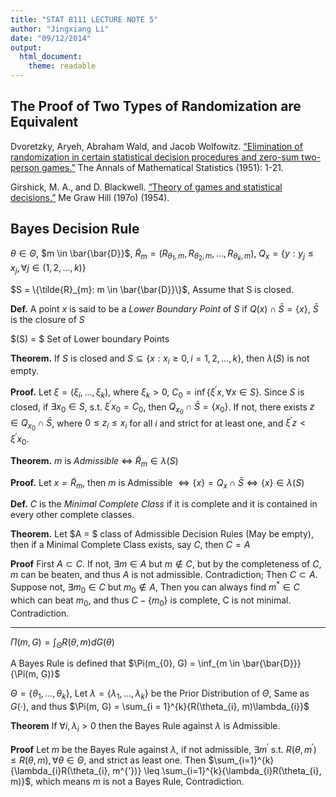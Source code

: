 ```yaml
---
title: "STAT 8111 LECTURE NOTE 5"
author: "Jingxiang Li"
date: "09/12/2014"
output:
  html_document:
    theme: readable
---
```


## The Proof of Two Types of Randomization are Equivalent##

Dvoretzky, Aryeh, Abraham Wald, and Jacob Wolfowitz. ["Elimination of randomization in certain statistical decision procedures and zero-sum two-person games."](http://www.jstor.org/stable/2236698) The Annals of Mathematical Statistics (1951): 1-21.

Girshick, M. A., and D. Blackwell. ["Theory of games and statistical decisions."](http://books.google.com/books?id=6SMkAwAAQBAJ&printsec=frontcover&dq=blackwell+theory+of+games+and+statistical+decisions&hl=en&sa=X&ei=tY8TVJinHYn98AGz-oDoCA&ved=0CCoQ6AEwAA#v=onepage&q=blackwell%20theory%20of%20games%20and%20statistical%20decisions&f=false) Me Graw Hill (197o) (1954).

## Bayes Decision Rule

$\theta \in \Theta$, $m \in \bar{\bar{D}}$, $\tilde{R}_{m} = (R_{\theta_{1}, m}, R_{\theta_{2}, m},\dots,R_{\theta_{k}, m})$, $Q_{x}=\{y: y_{j} \leq x_{j}, \forall j \in (1,2,\dots,k)\}$

$S = \{\tilde{R}_{m}: m \in \bar{\bar{D}}\}$, Assume that S is closed.

**Def.** A point $x$ is said to be a *Lower Boundary Point* of $S$ if $Q(x) \cap \bar{S} = \{x\}$, $\bar{S}$ is the closure of $S$

$\lambda(S) = $ Set of Lower boundary Points

**Theorem.** If $S$ is closed and $S \subseteq \{x: x_{i} \geq 0, i = 1,2,\dots,k\}$, then $\lambda(S)$ is not empty.

**Proof.** Let $\xi = (\xi_{i},\dots,\xi_{k})$, where $\xi_{k}>0$, $C_{0} = \inf\{\xi^{'}x, \forall x \in S \}$. Since $S$ is closed, if $\exists  x_{0} \in S$, s.t. $\xi^{'}x_{0} = C_{0}$, then $Q_{x_{0}} \cap \bar{S} = \{x_{0}\}$. If not, there exists $z \in Q_{x_{0}} \cap \bar{S}$, where $0 \leq z_{i} \leq x_{i}$ for all $i$ and strict for at least one, and $\xi^{'}z < \xi^{'}x_{0}$.

**Theorem.** $m$ is *Admissible* $\iff$ $\tilde{R}_{m} \in \lambda(S)$

**Proof.** Let $x = \tilde{R}_{m}$, then $m$ is Admissible $\iff \{x\} = Q_{x} \cap \bar{S} \iff \{x\} \in \lambda(S)$

**Def.** $C$ is the *Minimal Complete Class* if it is complete and it is contained in every other complete classes.

**Theorem.** Let $A = $ class of Admissible Decision Rules (May be empty), then if a Minimal Complete Class exists, say $C$, then $C = A$

**Proof** First $A \subset C$. If not, $\exists m \in A$ but $m \notin C$, but by the completeness of $C$, $m$ can be beaten, and thus $A$ is not admissible. Contradiction; Then $C \subset A$. Suppose not, $\exists m_{0} \in C$ but $m_{0} \notin A$, Then you can always find $m^{*} \in C$ which can beat $m_{0}$, and thus $C - \{m_{0}\}$ is complete, C is not minimal. Contradiction. 

-----------------------------------------------

$\Pi(m, G) = \int_{\Theta}{R(\theta, m)dG(\theta)}$

A Bayes Rule is defined that $\Pi(m_{0}, G) = \inf_{m \in \bar{\bar{D}}}{\Pi(m, G)}$

$\Theta = \{\theta_{1},\dots,\theta_{k}\}$,
Let $\lambda = \{\lambda_{1},\dots,\lambda_{k}\}$ be the Prior Distribution of $\Theta$, Same as $G(\cdot)$, and thus $\Pi(m, G) = \sum_{i = 1}^{k}{R(\theta_{i}, m)\lambda_{i}}$

**Theorem** If $\forall i, \lambda_{i} > 0$ then the Bayes Rule against $\lambda$ is Admissible.

**Proof** Let $m$ be the Bayes Rule against $\lambda$, if not admissible, $\exists m^{'}$ s.t. $R(\theta, m^{'}) \leq R(\theta, m), \forall \theta \in \Theta$, and strict as least one. Then $\sum_{i=1}^{k}{\lambda_{i}R(\theta_{i}, m^{'})} \leq \sum_{i=1}^{k}{\lambda_{i}R(\theta_{i}, m)}$, which means $m$ is not a Bayes Rule, Contradiction.


